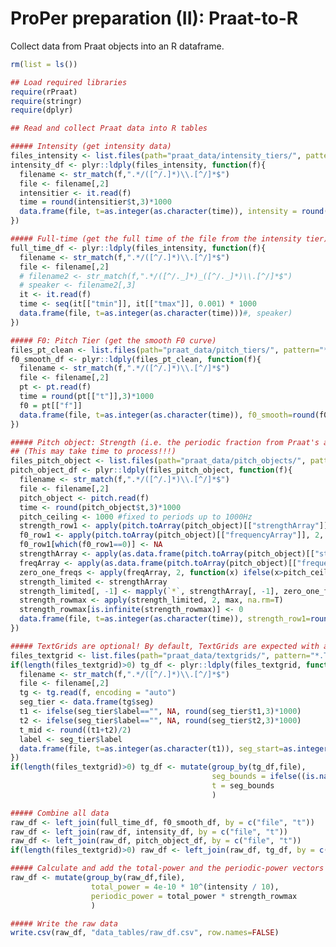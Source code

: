 # ProPer preparation (II): Praat-to-R

Collect data from Praat objects into an R dataframe.

```r
rm(list = ls())

## Load required libraries 
require(rPraat)
require(stringr)
require(dplyr)
```

```r
## Read and collect Praat data into R tables

##### Intensity (get intensity data)
files_intensity <- list.files(path="praat_data/intensity_tiers/", pattern="*.IntensityTier",full.names=T)
intensity_df <- plyr::ldply(files_intensity, function(f){  
  filename <- str_match(f,".*/([^/.]*)\\.[^/]*$")
  file <- filename[,2] 
  intensitier <- it.read(f)
  time = round(intensitier$t,3)*1000
  data.frame(file, t=as.integer(as.character(time)), intensity = round(intensitier$i,3))
})

##### Full-time (get the full time of the file from the intensity tier)
full_time_df <- plyr::ldply(files_intensity, function(f){  
  filename <- str_match(f,".*/([^/.]*)\\.[^/]*$")
  file <- filename[,2] 
  # filename2 <- str_match(f,".*/([^/._]*)_([^/._]*)\\.[^/]*$")
  # speaker <- filename2[,3] 
  it <- it.read(f)
  time <- seq(it[["tmin"]], it[["tmax"]], 0.001) * 1000
  data.frame(file, t=as.integer(as.character(time)))#, speaker)
})

##### F0: Pitch Tier (get the smooth F0 curve)
files_pt_clean <- list.files(path="praat_data/pitch_tiers/", pattern="*.PitchTier",full.names=T)
f0_smooth_df <- plyr::ldply(files_pt_clean, function(f){  
  filename <- str_match(f,".*/([^/.]*)\\.[^/]*$")
  file <- filename[,2] 
  pt <- pt.read(f)
  time = round(pt[["t"]],3)*1000
  f0 = pt[["f"]]
  data.frame(file, t=as.integer(as.character(time)), f0_smooth=round(f0,2)) 
})

##### Pitch object: Strength (i.e. the periodic fraction from Praat's autocorrelation) and frequency of selected pitch candidates; rowmax = highest strength value within the frequency range (up to 'pitch_ceiling'); row1 = Praat's path finder choice for F0 candidates
## (This may take time to process!!!)
files_pitch_object <- list.files(path="praat_data/pitch_objects/", pattern="*.Pitch",full.names=T)
pitch_object_df <- plyr::ldply(files_pitch_object, function(f){  
  filename <- str_match(f,".*/([^/.]*)\\.[^/]*$")
  file <- filename[,2] 
  pitch_object <- pitch.read(f)
  time <- round(pitch_object$t,3)*1000
  pitch_ceiling <- 1000 #fixed to periods up to 1000Hz
  strength_row1 <- apply(pitch.toArray(pitch_object)[["strengthArray"]], 2, function(x) x[1])
  f0_row1 <- apply(pitch.toArray(pitch_object)[["frequencyArray"]], 2, function(x) x[1])
  f0_row1[which(f0_row1==0)] <- NA
  strengthArray <- apply(as.data.frame(pitch.toArray(pitch_object)[["strengthArray"]]), 2, function(x) ifelse(x==0,NA,x))
  freqArray <- apply(as.data.frame(pitch.toArray(pitch_object)[["frequencyArray"]]), 2, function(x) ifelse(x==0,NA,x))
  zero_one_freqs <- apply(freqArray, 2, function(x) ifelse(x>pitch_ceiling, 0, 1))
  strength_limited <- strengthArray
  strength_limited[, -1] <- mapply(`*`, strengthArray[, -1], zero_one_freqs[, -1])
  strength_rowmax <- apply(strength_limited, 2, max, na.rm=T)
  strength_rowmax[is.infinite(strength_rowmax)] <- 0
  data.frame(file, t=as.integer(as.character(time)), strength_row1=round(strength_row1,5), f0_row1=round(f0_row1,1), strength_rowmax=round(strength_rowmax,5))
})

##### TextGrids are optional! By default, TextGrids are expected with a single interval tier, 'seg', demarcating segments/syllables/words...
files_textgrid <- list.files(path="praat_data/textgrids/", pattern="*.TextGrid",full.names=T)
if(length(files_textgrid)>0) tg_df <- plyr::ldply(files_textgrid, function(f){
  filename <- str_match(f,".*/([^/.]*)\\.[^/]*$")
  file <- filename[,2]
  tg <- tg.read(f, encoding = "auto")
  seg_tier <- data.frame(tg$seg)
  t1 <- ifelse(seg_tier$label=="", NA, round(seg_tier$t1,3)*1000)
  t2 <- ifelse(seg_tier$label=="", NA, round(seg_tier$t2,3)*1000)
  t_mid <- round((t1+t2)/2)
  label <- seg_tier$label
  data.frame(file, t=as.integer(as.character(t1)), seg_start=as.integer(as.character(t1)), seg_mid=as.integer(as.character(t_mid)), seg_end=as.integer(as.character(t2)), seg_bounds=as.integer(as.character(t1)), label)
})
if(length(files_textgrid)>0) tg_df <- mutate(group_by(tg_df,file),
                                             seg_bounds = ifelse((is.na(seg_bounds) & !is.na(lag(seg_end,1))), lag(seg_end,1), seg_bounds),
                                             t = seg_bounds
                                             )

##### Combine all data
raw_df <- left_join(full_time_df, f0_smooth_df, by = c("file", "t"))
raw_df <- left_join(raw_df, intensity_df, by = c("file", "t"))
raw_df <- left_join(raw_df, pitch_object_df, by = c("file", "t"))
if(length(files_textgrid)>0) raw_df <- left_join(raw_df, tg_df, by = c("file", "t"))

##### Calculate and add the total-power and the periodic-power vectors
raw_df <- mutate(group_by(raw_df,file),
                  total_power = 4e-10 * 10^(intensity / 10),
                  periodic_power = total_power * strength_rowmax
                  )

##### Write the raw data
write.csv(raw_df, "data_tables/raw_df.csv", row.names=FALSE)
```